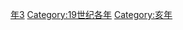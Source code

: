 {{Catnav|頁面分類|历史|歷史時代|年|19世纪各年}}
{{Commons category|1803}}

[[Category:1800年代|年3]]
[[Category:19世纪各年|Category:19世纪各年]]
[[Category:亥年|Category:亥年]]